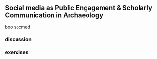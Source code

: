 ## Social media as Public Engagement & Scholarly Communication in Archaeology

boo socmed

### discussion

### exercises